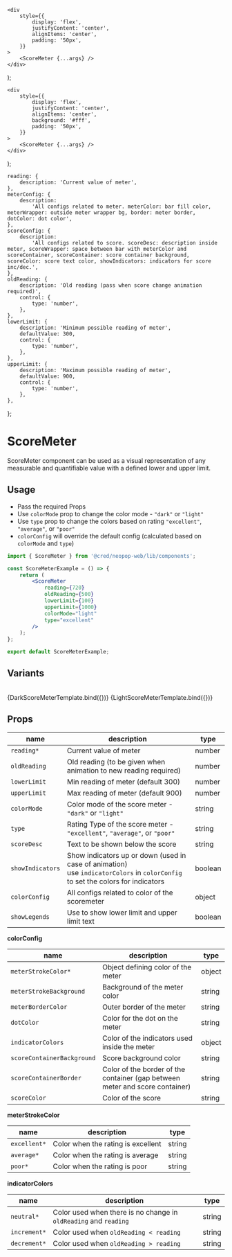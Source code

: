 
<Meta title="Components/ScoreMeter" component={ScoreMeter} />

    <div
        style={{
            display: 'flex',
            justifyContent: 'center',
            alignItems: 'center',
            padding: '50px',
        }}
    >
        <ScoreMeter {...args} />
    </div>
);

    <div
        style={{
            display: 'flex',
            justifyContent: 'center',
            alignItems: 'center',
            background: '#fff',
            padding: '50px',
        }}
    >
        <ScoreMeter {...args} />
    </div>
);

    reading: {
        description: 'Current value of meter',
    },
    meterConfig: {
        description:
            'All configs related to meter. meterColor: bar fill color, meterWrapper: outside meter wrapper bg, border: meter border, dotColor: dot color',
    },
    scoreConfig: {
        description:
            'All configs related to score. scoreDesc: description inside meter, scoreWrapper: space between bar with meterColor and scoreContainer, scoreContainer: score container background, scoreColor: score text color, showIndicators: indicators for score inc/dec.',
    },
    oldReading: {
        description: 'Old reading (pass when score change animation required)',
        control: {
            type: 'number',
        },
    },
    lowerLimit: {
        description: 'Minimum possible reading of meter',
        defaultValue: 300,
        control: {
            type: 'number',
        },
    },
    upperLimit: {
        description: 'Maximum possible reading of meter',
        defaultValue: 900,
        control: {
            type: 'number',
        },
    },
};

# ScoreMeter

ScoreMeter component can be used as a visual representation of any measurable and quantifiable value with a defined lower and upper limit.

## Usage

-   Pass the required Props
-   Use `colorMode` prop to change the color mode - `"dark"` or `"light"`
-   Use `type` prop to change the colors based on rating `"excellent"`, `"average"`, or `"poor"`
-   `colorConfig` will override the default config (calculated based on `colorMode` and `type`)

```jsx
import { ScoreMeter } from '@cred/neopop-web/lib/components';

const ScoreMeterExample = () => {
    return (
        <ScoreMeter
            reading={720}
            oldReading={500}
            lowerLimit={100}
            upperLimit={1000}
            colorMode="light"
            type="excellent"
        />
    );
};

export default ScoreMeterExample;
```

## Variants

<br />

<Canvas>
    <Story
        name="ScoreMeterDark"
        args={{ ...getScoreMeterConfig.darkScoreMeter(770, 'crif') }}
        argTypes={ScoreMeterArgs}
    >
        {DarkScoreMeterTemplate.bind({})}
    </Story>
</Canvas>

<Canvas>
    <Story
        name="ScoreMeterLight"
        args={{ ...getScoreMeterConfig.lightScoreMeter(780, 'crif', 620) }}
        argTypes={ScoreMeterArgs}
    >
        {LightScoreMeterTemplate.bind({})}
    </Story>
</Canvas>

## Props

<div style={{overflowX: 'auto'}}>


| name             | description                                                                                                                          | type    |
| ---------------- | ------------------------------------------------------------------------------------------------------------------------------------ | ------- |
| `reading*`       | Current value of meter                                                                                                               | number  |
| `oldReading`     | Old reading (to be given when animation to new reading required)                                                                     | number  |
| `lowerLimit`     | Min reading of meter (default 300)                                                                                                   | number  |
| `upperLimit`     | Max reading of meter (default 900)                                                                                                   | number  |
| `colorMode`      | Color mode of the score meter - `"dark"` or `"light"`                                                                                | string  |
| `type`           | Rating Type of the score meter - `"excellent"`, `"average"`, or `"poor"`                                                             | string  |
| `scoreDesc`      | Text to be shown below the score                                                                                                     | string  |
| `showIndicators` | Show indicators up or down (used in case of animation) <br/> use `indicatorColors` in `colorConfig` to set the colors for indicators | boolean |
| `colorConfig`    | All configs related to color of the scoremeter                                                                                       | object  |
| `showLegends`    | Use to show lower limit and upper limit text                                                                                         | boolean |


</div>

**colorConfig**

<div style={{overflowX: 'auto'}}>


| name                       | description                                                                  | type   |
| -------------------------- | ---------------------------------------------------------------------------- | ------ |
| `meterStrokeColor*`        | Object defining color of the meter                                           | object |
| `meterStrokeBackground`    | Background of the meter color                                                | string |
| `meterBorderColor`         | Outer border of the meter                                                    | string |
| `dotColor`                 | Color for the dot on the meter                                               | string |
| `indicatorColors`          | Color of the indicators used inside the meter                                | object |
| `scoreContainerBackground` | Score background color                                                       | string |
| `scoreContainerBorder`     | Color of the border of the container (gap between meter and score container) | string |
| `scoreColor`               | Color of the score                                                           | string |


</div>

**meterStrokeColor**

<div style={{overflowX: 'auto'}}>


| name         | description                        | type   |
| ------------ | ---------------------------------- | ------ |
| `excellent*` | Color when the rating is excellent | string |
| `average*`   | Color when the rating is average   | string |
| `poor*`     | Color when the rating is poor      | string |


</div>

**indicatorColors**

<div style={{overflowX: 'auto'}}>


| name         | description                                                      | type   |
| ------------ | ---------------------------------------------------------------- | ------ |
| `neutral*`   | Color used when there is no change in `oldReading` and `reading` | string |
| `increment*` | Color used when `oldReading < reading`                           | string |
| `decrement*` | Color used when `oldReading > reading`                           | string |


</div>
